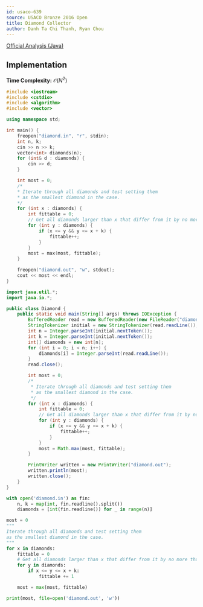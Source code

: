 ```yaml
---
id: usaco-639
source: USACO Bronze 2016 Open
title: Diamond Collector
author: Danh Ta Chi Thanh, Ryan Chou
---
```


[Official Analysis (Java)](http://www.usaco.org/current/data/sol_diamond_bronze_open16.html)

## Implementation

**Time Complexity:** $\mathcal{O}(N^2)$

<LanguageSection>
<CPPSection>

```cpp
#include <iostream>
#include <cstdio>
#include <algorithm>
#include <vector>

using namespace std;

int main() {
	freopen("diamond.in", "r", stdin);
	int n, k;
	cin >> n >> k;
	vector<int> diamonds(n);
	for (int& d : diamonds) {
		cin >> d;
	}

	int most = 0;
	/*
	* Iterate through all diamonds and test setting them
	* as the smallest diamond in the case.
	*/
	for (int x : diamonds) {
		int fittable = 0;
		// Get all diamonds larger than x that differ from it by no more than k.
		for (int y : diamonds) {
			if (x <= y && y <= x + k) {
				fittable++;
			}
		}
		most = max(most, fittable);
	}

	freopen("diamond.out", "w", stdout);
	cout << most << endl;
}
```

</CPPSection>
<JavaSection>

```java
import java.util.*;
import java.io.*;

public class Diamond {
	public static void main(String[] args) throws IOException {
		BufferedReader read = new BufferedReader(new FileReader("diamond.in"));
		StringTokenizer initial = new StringTokenizer(read.readLine());
		int n = Integer.parseInt(initial.nextToken());
		int k = Integer.parseInt(initial.nextToken());
		int[] diamonds = new int[n];
		for (int i = 0; i < n; i++) {
			diamonds[i] = Integer.parseInt(read.readLine());
		}
		read.close();

		int most = 0;
		/*
		 * Iterate through all diamonds and test setting them
		 * as the smallest diamond in the case.
		 */
		for (int x : diamonds) {
			int fittable = 0;
			// Get all diamonds larger than x that differ from it by no more than k.
			for (int y : diamonds) {
				if (x <= y && y <= x + k) {
					fittable++;
				}
			}
			most = Math.max(most, fittable);
		}

		PrintWriter written = new PrintWriter("diamond.out");
		written.println(most);
		written.close();
	}
}
```

</JavaSection>
<PySection>

```py
with open('diamond.in') as fin:
	n, k = map(int, fin.readline().split())
	diamonds = [int(fin.readline()) for _ in range(n)]

most = 0
"""
Iterate through all diamonds and test setting them
as the smallest diamond in the case.
"""
for x in diamonds:
	fittable = 0
	# Get all diamonds larger than x that differ from it by no more than k.
	for y in diamonds:
		if x <= y <= x + k:
			fittable += 1

	most = max(most, fittable)

print(most, file=open('diamond.out', 'w'))
```

</PySection>
</LanguageSection>
